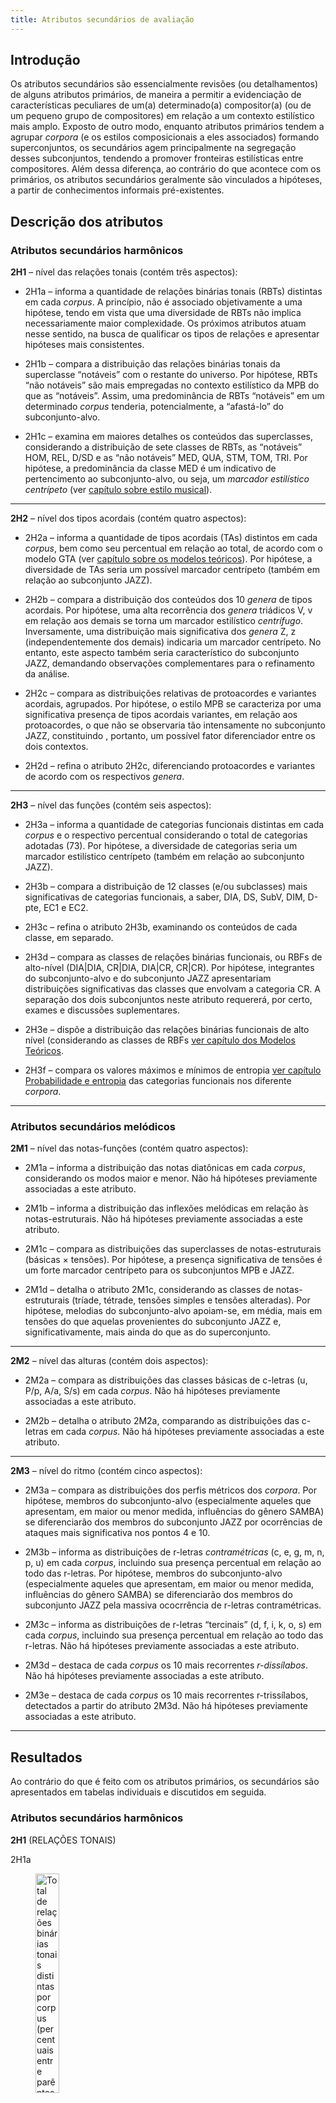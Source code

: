 ```yaml
---
title: Atributos secundários de avaliação
---
```


## Introdução

Os atributos secundários são essencialmente revisões (ou detalhamentos) de alguns atributos primários, de maneira a permitir a evidenciação de características peculiares de um(a) determinado(a) compositor(a) (ou de um pequeno grupo de compositores) em relação a um contexto estilístico mais amplo. Exposto de outro modo, enquanto atributos primários tendem a agrupar *corpora* (e os estilos composicionais a eles associados) formando superconjuntos, os secundários agem principalmente na segregação desses subconjuntos, tendendo a promover fronteiras estilísticas entre compositores. Além dessa diferença, ao contrário do que acontece com os primários, os atributos secundários geralmente são vinculados a hipóteses, a partir de conhecimentos informais pré-existentes.

## Descrição dos atributos

### Atributos secundários harmônicos

**2H1** -- nível das relações tonais (contém três aspectos):

- 2H1a -- informa a quantidade de relações binárias tonais (RBTs) distintas em cada *corpus*. A princípio, não é associado objetivamente a uma hipótese, tendo em vista que uma diversidade de RBTs não implica necessariamente maior complexidade. Os próximos atributos atuam nesse sentido, na busca de qualificar os tipos de relações e apresentar hipóteses mais consistentes.   

- 2H1b -- compara a distribuição das relações binárias tonais da superclasse "notáveis" com o restante do universo. Por hipótese, RBTs "não notáveis" são mais empregadas no contexto estilístico da MPB do que as "notáveis". Assim, uma predominância de RBTs "notáveis" em um determinado *corpus* tenderia, potencialmente, a "afastá-lo"  do subconjunto-alvo.

- 2H1c -- examina em maiores detalhes os conteúdos das superclasses, considerando a distribuição de sete classes de RBTs, as "notáveis" HOM, REL, D/SD e as "não notáveis" MED, QUA, STM, TOM, TRI. Por hipótese, a predominância da classe MED é um indicativo de pertencimento ao subconjunto-alvo, ou seja, um *marcador estilístico centrípeto* (ver [capítulo sobre estilo musical](estilo-musical.qmd)).

---

**2H2** -- nível dos tipos acordais (contém quatro aspectos):

- 2H2a -- informa a quantidade de tipos acordais (TAs) distintos em cada *corpus*, bem como seu percentual em relação ao total, de acordo com o modelo GTA (ver [capítulo sobre os modelos teóricos](modelos-teoricos.qmd)). Por hipótese, a  diversidade de TAs seria um possível marcador centrípeto (também em relação ao subconjunto JAZZ).

- 2H2b -- compara a distribuição dos conteúdos dos 10 *genera* de tipos acordais. Por hipótese, uma alta recorrência dos *genera* triádicos V, v em relação aos demais se torna um marcador estilístico *centrífugo*. Inversamente, uma distribuição mais significativa dos *genera* Z, z (independentemente dos demais) indicaria um marcador centrípeto. No entanto, este aspecto também seria característico do subconjunto JAZZ, demandando observações complementares para o refinamento da análise.

- 2H2c -- compara as distribuições relativas de protoacordes e variantes acordais, agrupados. Por hipótese, o estilo MPB se caracteriza por uma significativa presença de tipos acordais variantes, em relação aos protoacordes, o que não se observaria tão intensamente no subconjunto JAZZ, constituindo , portanto, um possível fator diferenciador entre os dois contextos.

- 2H2d -- refina o atributo 2H2c, diferenciando protoacordes e variantes de acordo com os respectivos *genera*.   

---

**2H3** -- nível das funções (contém seis aspectos):

- 2H3a -- informa a quantidade de categorias funcionais distintas em cada *corpus* e o respectivo percentual considerando o total de categorias adotadas (73). Por hipótese, a  diversidade de categorias seria um marcador estilístico centrípeto (também em relação ao subconjunto JAZZ).

- 2H3b -- compara a distribuição de 12 classes (e/ou subclasses) mais significativas de categorias funcionais, a saber, DIA,  DS, SubV, DIM, D-pte, EC1 e EC2.

- 2H3c -- refina o atributo 2H3b, examinando os conteúdos de cada classe, em separado.

- 2H3d -- compara as classes de relações binárias funcionais, ou RBFs de alto-nível (DIA|DIA, CR|DIA, DIA|CR, CR|CR). Por hipótese, integrantes do subconjunto-alvo e do subconjunto JAZZ apresentariam distribuições significativas das classes que envolvam a categoria CR. A separação dos dois subconjuntos neste atributo requererá, por certo, exames e discussões suplementares.  

- 2H3e -- dispõe a distribuição das relações binárias funcionais de alto nível (considerando as classes de RBFs [ver capítulo dos Modelos Teóricos](modelos-teoricos.qmd).

- 2H3f -- compara os valores máximos e mínimos de entropia [ver capítulo Probabilidade e entropia](probabilidade.qmd) das categorias funcionais nos diferente *corpora*.

---------------

### Atributos secundários melódicos

**2M1** -- nível das notas-funções (contém quatro aspectos):

- 2M1a -- informa a distribuição das notas diatônicas em cada *corpus*, considerando os modos maior e menor. Não há hipóteses previamente associadas a este atributo.   

- 2M1b -- informa a distribuição das inflexões melódicas em relação às notas-estruturais. Não há hipóteses previamente associadas a este atributo.    

- 2M1c -- compara as distribuições das superclasses de notas-estruturais (básicas $\times$ tensões). Por hipótese, a presença significativa de tensões é um forte marcador centrípeto para os subconjuntos MPB e JAZZ.

- 2M1d -- detalha o atributo 2M1c, considerando as classes de notas-estruturais (tríade, tétrade, tensões simples e tensões alteradas). Por hipótese, melodias do subconjunto-alvo apoiam-se, em média, mais em tensões do que aquelas provenientes do subconjunto JAZZ e, significativamente, mais ainda do que as do superconjunto.

---

**2M2** -- nível das alturas (contém dois aspectos):

- 2M2a -- compara as distribuições das classes básicas de c-letras (u, P/p, A/a, S/s) em cada *corpus*. Não há hipóteses previamente associadas a este atributo. 

- 2M2b -- detalha o atributo 2M2a, comparando as distribuições das c-letras em cada *corpus*. Não há hipóteses previamente associadas a este atributo.   

---

**2M3** -- nível do ritmo (contém cinco aspectos):

- 2M3a -- compara as distribuições dos perfis métricos dos *corpora*. Por hipótese, membros do subconjunto-alvo (especialmente aqueles que apresentam, em maior ou menor medida, influências do gênero SAMBA) se diferenciarão dos membros do subconjunto JAZZ por ocorrências de ataques mais significativa nos pontos 4 e 10.

- 2M3b -- informa as distribuições de r-letras *contramétricas* (c, e, g, m, n, p, u) em cada *corpus*, incluindo sua presença percentual em relação ao todo das r-letras. Por hipótese, membros do subconjunto-alvo (especialmente aqueles que apresentam, em maior ou menor medida, influências do gênero SAMBA) se diferenciarão dos membros do subconjunto JAZZ pela massiva ococrrência de r-letras contramétricas.  

- 2M3c -- informa as distribuições de r-letras "tercinais" (d, f, i, k, o, s) em cada *corpus*, incluindo sua presença percentual em relação ao todo das r-letras. Não há hipóteses previamente associadas a este atributo.    

- 2M3d -- destaca de cada *corpus* os 10 mais recorrentes *r-dissílabos*. Não há hipóteses previamente associadas a este atributo.

- 2M3e -- destaca de cada *corpus* os 10 mais recorrentes r-trissílabos, detectados a partir do atributo 2M3d. Não há hipóteses previamente associadas a este atributo.  

---------------------------------

## Resultados

Ao contrário do que é feito com os atributos primários, os secundários são apresentados em tabelas individuais e discutidos em seguida.

### Atributos secundários harmônicos

**2H1** (RELAÇÕES TONAIS)

2H1a

![Total de relações binárias tonais distintas por *corpus* (percentuais entre parênteses).](../figs/atri-sec-01.png){width=30%}

#### Discussão

Observa-se na tabela acima uma certa tendência de que os *corpora* MPB apresentem uma relativa alta diversidade de RBTs, em sintonia com o que acontece no *corpus* Jazz, o que sugere uma possível influência, ainda que vaga, no sentido de uma maior exuberância de soluções modulatórias. Nesse sentido, chama especialmente atenção a baixa quantidade de relações distintas no Samba,^[O *corpus* do sambista Cartola, com apenas 6 RBTs, apresenta valor bem próximo daquele observado no controle Samba, o que pode reforçar a correlação com o gênero. Por outro lado, é possível também atribuir o número reduzido de RBTs ao fato de o repertório de Cartola apresentar apenas 20 peças (de acordo com as estratégias metodológicas adotadas na segunda fase do projeto), o que dificultaria uma comparação com em comparação com os demais repertórios da Fase 1 do projeto nos mesmos termos (embora Caymmi e Lyra -- que também integram a Fase 2 -- apresentem bem mais RBTs do que Cartola).] o que talvez reflita o fato de que modulações não sejam tão comuns como em outros gêneros e, consequentemente, a estabilidade tonal possa ser uma característica distinguidora.^[Num patamar intermediário, em torno de 15%, encontram-se os *corpora* Chico Buarque, João Bosco, Gilberto Gil e Rita Lee.] Essa conjectura abre uma via de pesquisa para estudos futuros.

2H1b

![Distribuição das relações binárias tonais notáveis por *corpus*.](../figs/atri-sec-02.png){width=40%}

#### Discussão

Nota-se aqui também um possível definidor de fronteira entre a Prática Comum da MPB e o superconjunto representado pelos gêneros Samba e Choro, pois parece ser um marcador estilístico desse subconjunto uma maior presença de RBTs não notáveis. Entretanto, os repertórios de análise podem ser segmentados em dois grupos bem definidos: um envolvendo uma relativa baixa frequência de RBTs notáveis, em torno de 1/5 a 1/4 dos casos (Jobim, Ivan Lins, Edu Lobo, Caetano Veloso e Carlos Lyra) e o outro no qual tais relações abrangem de 40 % (Djavan) a 63 % (João Bosco), incluindo valores mais próximos à metade das ocorrências (Chico Buarque, Milton Nascimento, Gilberto Gil e Rita Lee). Nesse contexto, o *corpus* Cartola pode ser visto como um caso à parte: devido às razões apresentadas acima, a baixíssima quantidade de RBTs notáveis pode se creditar ao fato de serem modulações relativamente raras no seu repertório selecionado. De toda maneira, pensamos que seria mais apropriado tratar esses dados (e seus desdobramentos) como insuficientes para qualquer conclusão mais consistente.

2H1c

![Distribuição das classes de relações binárias tonais por *corpus* (números indicam percentuais).](../figs/atri-sec-03.png){width=60%}

#### Discussão

Como sugerem os dados, este atributo refina o anterior, evidenciando a distribuição das classes de RBTs. A respeito às classes de relações predominantes em cada repertório, podemos considerar quatro grupos: (1) MED, nos *corpora* Cartola, Jazz, Jobim, Ivan Lins, Edu Lobo, Carlos Lyra (acima de 40 % do total) e, um pouco menos, Djavan e João Bosco; (2) REL, nos *corpora* Samba e, bem mais abaixo, Dori Caymmi, Chico Buarque, Gilberto Gil e Rita Lee; (3) TOM: nos *corpora* Caetano Veloso e Milton Nascimento;^[O que poderia ser visto como um interessante marcador estilístico compartilhado, embora, provavelmente, a força dessa classe não em ambos os repertórios não advenha das mesmas razões. Afinal, as obras desses compositores divergem consideravelmente em relação ao aspecto estético e, também, em respeito à construção harmônica, tendo em vista o fato de que a música de Milton é fortemente modal, ao contrário do que se observa nas composições de Caetano. Subjacentemente, salta aos olhos a extraordinária semelhança dos percentuais apurados referente a esse atributo específico.] (4) (D/SD): apenas no *corpus* Choro.

---

**2H2** (TIPOS ACORDAIS)

2H2a

![Total de tipos acordais distintos por *corpus* (percentagens entre parênteses).](../figs/atri-sec-04.png){width=30%}

#### Discussão

O número de tipos acordais distintos por *corpus* consiste em um dos mais fortes marcadores estilísticos harmônicos -- mais uma vez, reforçando a hipótese da influência jazzística. Todos os repertórios MPB apresentam-se em patamares altos nesse atributo (com especial destaque para os *corpora* Jobim e Edu Lobo com, respectivamente, 75 e 73 TAs distintos, de um total de 161 possíveis).^[Nesse quadro, os tropicalistas Caetano Veloso, Gilberto Gil e Rita Lee ocupariam uma posição intermediária entre os dois níveis, o que parece ser coerente com as afinidades estéticas que apresentam. Também apresentam números relativamente baixos de tipos acordais distintos os *corpora* Carlos Lyra e Cartola.]

2H2b

![Distribuição dos conteúdos dos *genera* por *corpus* (em percentuais).](../figs/atri-sec-05.png){width=80%}

#### Discussão

Um primeiro dado interessante na avaliação deste atributo é a convergência de quase todos os *corpora* em relação à proeminência do *genus* Y^[Ver o [capítulo sobre modelos teóricos](modelos-teoricos.qmd).] (por volta de 40 % do total, em média), o que reflete indubitavelmente o compartilhamento de propriedades sintáticas tonais e, mais especificamente, a presença de preparações dominantes -- primárias e secundárias -- nesses repertórios.^[A única e notável exceção se apresenta no repertório de Milton Nascimento, que privilegia a qualidade básica de tríade maior (seguida proximamente pelo tipo básico z). Bastante interessante ainda é a discrepância em relação à tríade menor, cerca de oito vezes menos comum do que a maior). Como discutido na avaliação dos [atributos primários](atributos-primarios.qmd), esse resultado é um forte sintoma do tratamento predominante modal da música do compositor. Outros fatos relacionados aos tipos acordais reforçam essa interpretação: além da relativa baixa ocorrência do *genus* Y (se comparada aos dos demais *corpora*), registre-se também a raridade dos *genera* meio-diminuto (y) e diminuto (x), elementos com certa presença em repertórios tonais.] A partir disso, observamos como os *corpora* analíticos (juntamente com o *corpus* Jazz e com as notáveis exceções dos \textit{corpora} Caetano Veloso, Milton Nascimento, Gilberto Gil e Rita Lee (e, um pouco menos, Dori Caymmi), nos quais a qualidade V tem forte presença) formam um grupo coeso em oposição aos controles Samba e Choro, no que diz respeito à maior presença dos *genera* Z/z em oposição aos triádicos V/v, numa razão média, aproximada, de 8:1 (e o inverso se observa nos dois repertórios). Esses resultados, mais uma vez, contribuem para confirmar a hipótese da existência de uma relação de influência Jazz &rarr; MPB no domínio da harmonia, que se revela aqui a uma forte preferência por tipos acordais tetrádicos.

2H2c

![Distribuição de protoacordes e variantes por *corpus* (em percentuais).](../figs/atri-sec-06.png){width=40%}

#### Discussão

A presença maciça de variantes de tipos acordais é também um marcador estilístico do subconjunto MPB. No entanto, os dados permitem estabelecer três grupos de situações: (a) os repertórios Choro e Samba são bastante convergentes neste atributo, ao apresentar um número quase irrelevante de TAs variantes; (b) ainda que em número maior, as variantes no *corpus* Jazz são superadas pelos protoacordes em uma razão 2:1; (c) nos *corpora* MPB observa-se, em média, uma paridade aproximada entre protoacordes e variantes (destacando-se o caso especial do *corpus* Ivan Lins, com as variantes representando quase 3/4 do total de TAs) e Edu Lobo e Dori Caymmi (quase 2/3).^[Caetano Veloso, Gilberto Gil e Cartola ocupam uma posição intermediária dentro do subconjunto MPB, com os protoacordes superando as variantes em mais do que o dobro. Já no repertório de Rita Lee essa diferença é ainda mais acentuada (apenas 16.7 % são variantes).] Os resultados contribuem para reforçar a hipótese sobre a influência harmônica do Jazz, porém, neste caso, sugerem uma intensificação na complexidade acordal (em relação ao modelo jazzístico) como uma possível característica da Prática Comum da MPB, o que pode ser detalhado no exame de outros atributos.

2H2d

![Distribuição dos tipos acordais por *corpus*, considerando as categorias *protoacorde* (p) e *variantes* (v).](../figs/atri-sec-07.png){width=100%}

#### Discussão

O detalhamento do atributo anterior traz, embora em magnitudes diferentes, uma convergência dos três repertórios de controle para o protoacorde Y0.^[O que é acompanhado pelo *corpus* Gilberto Gil.] Já na maior parte dos repertórios de análise, a proeminência recai sobre variantes do mesmo *genus* (que se apresentam caracteristicamente em grande diversidade), o que pode se constituir um interessante e sutil marcador estilístico, a depender de futuros estudos para sua confirmação. Interessantemente, o *genus* mais recorrente de Caetano Veloso (V) não apresenta variantes, apenas protoacordes, o que parece ser uma faceta estilística pessoal significativa. A preferência pelos protoacordes triádicos maiores também se observa nos *corpora* Milton Nascimento e Rita Lee. Cartola, tendo o protoacorde *menor com sétima* (z) como mais proeminente, diferencia-se dos demais casos em relação a este atributo.

---

**2H3** (FUNÇÕES)

2H3a

![Total de categorias funcionais distintas por *corpus* e respectivos percentuais, considerando o total de 73 possibilidades identificadas (percentuais entre parênteses).](../figs/atri-sec-08.png){width=30%}

#### Discussão

Neste atributo os *corpora* MPB mais uma vez se mostram em sintonia com o repertório jazzístico, apresentando uma alta diversidade de categorias funcionais (com um especial destaque ao *corpus* Jobim, abarcando cerca de 3/4 do total possível preconizado pelo modelo teórico adotado (ver [capítulo sobre os modelos teóricos](modelos-teoricos.qmd)).^[Jobim é seguido bem de perto por Gilberto Gil e Djavan. Por outro lado, Cartola é o *corpus* que apresenta a menor quantidade de categorias funcionais (25), menos até do que os controles Samba e Choro. Isso pode ser talvez interpretado como fruto de uma maior consistência (e, consequentemente, menor diversidade) de soluções funcionais em sua música, algo que pode ser também correlacionado a outros atributos associados a funções.] Novamente, os repertórios de controle Samba e Choro apresentam diversidade semelhante, em níveis sensivelmente mais baixos em relação ao outro grupo (com a exceção de Cartola), reforçando a separação dos dois conjuntos também no aspecto do vocabulário das categorias funcionais.

2H3b

![Distribuição de classes (e/ou subclasses) de categorias funcionais por *corpus* (em percentuais). A última coluna ("?") se refere a situações funcionais não identificadas nas análises.](../figs/atri-sec-09.png){width=60%}

#### Discussão

Em relação a classes (ou subclasses significativas) de categorias funcionais, observa-se inicialmente, como seria de se esperar, uma preponderância absoluta da classe DIA (com destaque especial do *corpus* Samba), o que apenas é reflexo de uma característica geral compartilhada por repertórios de música tonal. A especificidade funcional da MPB (em conjunção com a do *corpus* Jazz, como em outros atributos harmônicos) se evidencia na distribuição de outras classes/subclasses, especialmente SubV e EC1, que apresentam relativamente maior peso do que nos *corpora* de controle Samba e Choro. No contexto dos repertórios de análise, o caso do *corpus* Milton Nascimento deve ser observado à parte, já que os dados associados a este atributo revelam inequivocamente as profundas diferenças na construção harmônica em comparação aos demais *corpora*. É, em especial, marcante os sensivelmente baixos valores das subclasses que compõem a classe funcional de acordes preparadores (DS, IIs, SubV, DIM), o que é fortemente sintomático de um tratamento eminentemente modal (veja especialmente a discrepância entre os percentuais envolvidos). Por razões semelhantes àquelas já elencadas, o *corpus* Cartola também se apresenta aqui destoante em relação ao núcleo MPB, corroborando um comportamento geral funcional mais modesto.

2H3c

![Distribuição das categorias funcionais da classe "Diatônica" (DIA) por *corpus* (em percentuais).](../figs/atri-sec-10.png){width=60%}

#### Discussão

Nada de muito surpreendente surge nos dados apresentados na tabela acima: quase todos os *corpora* convergem para o I grau, como a categoria funcional mais recorrente da classe DIA. A única exceção -- no *corpus* Chico Buarque -- o V é o mais comum,^[Na verdade, o V é a segunda categoria mais comum nos demais repertórios, quase empatando em frequência com o I no *corpus* Samba.] o que não deixa de ser uma informação coerente com o que se observaria em qualquer repertório essencialmente tonal. Num nível mais apurado de observação, torna-se mais uma vez sintomática a distinção entre o *corpus* Milton Nascimento e os demais, devido à magnitude da presença do I grau (cerca de 10 pontos percentuais a mais em relação ao valor médio demais repertórios) e também considerando que supera V quase pelo triplo (em contraste com o máximo de duas vezes, nos demais *corpora*). Tal proeminência reduz consequentemente a importância dos demais graus diatônicos nesse repertório, contribuindo mais uma vez para enfatizar seu caráter essencialmente modal (através da diminuição da diversidade diatônica).

![Distribuição das categorias funcionais das subclasse "Dominante secundários" (DS) e "II secundários" (IIs) por *corpus* (em percentuais). A última coluna ("II_V/x") indica que os "II relativos" são, na análise, armazenados em conjunto independentemente de seus respectivos alvos ("x").](../figs/atri-sec-11.png){width=60%}

#### Discussão

Neste caso, há uma divisão das preferências em três grupos: pelo V/V (Choro, Jobim, Edu Lobo, Milton Nascimento e Rita Lee),^[À parte a recorrência dessa categoria funcional -- diríamos, quase "normal", em comparação aos demais -- o repertório de Milton Nascimento se notabiliza pela raridade dos demais dominantes secundários, o que é novamente um fator que sugere uma preferência pelo modalismo.] pelo II cadencial (Jazz, Ivan Lins, Chico Buarque, Caetano Veloso, Djavan e Gilberto Gil) e V/II (Samba e João Bosco). Nenhuma conclusão sólida referente a estilo pode ser extraída desses resultados isoladamente. 

![Distribuição das categorias funcionais da subclasse "SubV" (SUBV) por *corpus* (em percentuais).](../figs/atri-sec-12.png){width=60%}

#### Discussão

Os dados revelam que acordes da classe SUBV, embora menos comuns do que dominantes secundários, estão presentes em todos os repertórios (em menor frequência nos *corpora* Choro e Milton Nascimento -- que mais uma vez destoa de seus pares em um atributo harmônico), com maior proeminência daqueles cujos alvos são o I (Jazz, Jobim e Edu Lobo) e o V graus (Choro, Samba, Ivan Lins, Chico Buarque, Caetano Veloso, Djavan, João Bosco, Gilberto Gil e Rita Lee). Tal situação não permite conclusões consistentes em relação a características estilísticas.^[Um dado especialmente interessante é a ausência de manifestações do SubV primário no \textit{corpus} Rita Lee.]

![Distribuição das categorias funcionais da subclasse "Diminuto-dominante" (D-dom) por *corpus* (em percentuais).](../figs/atri-sec-13.png){width=60%}

#### Discussão

Em relação a este atributo, não há, como acima, evidências estilísticas a destacar. Contudo, é digno de nota o fato de que apenas os *corpora* Jobim, Chico Buarque e Djavan apresentam ocorrências de todos as seis categorias de diminutos-dominantes.

![Distribuição das categorias funcionais da subclasse "Diminuto-ponte" (D-pte) por *corpus* (em percentuais).](../figs/atri-sec-14.png){width=40%}

#### Discussão

Com a exceção do *corpus* Milton Nascimento, todos os repertórios apresentam ocorrências do diminuto-ponte bIII° (ainda que nos *corpora* João Bosco, Rita Lee, Gilberto Gil e, especialmente, Ivan Lins isso se dê em um nível bastante baixo), o que faz dessa categoria uma característica funcional compartilhada como opção de acesso ao II grau.

![Distribuição das categorias funcionais da subclasse "Diminuto-bordadura" (D-bord) por *corpus* (em percentuais).](../figs/atri-sec-15.png){width=40%}

#### Discussão

Como esperado, os diminutos-bordadura mostram-se como a mais raros da subclasse DIM. Em relação às categorias componentes, como se observa na acima, todos os *corpora* (com a exceção de Ivan Lins e Milton Nascimento, nos quais diminutos-bordadura são inexistentes) apresentam relativamente maior ocorrência do I°. Apenas no repertório Jazz são registradas presenças das três categorias.

![Distribuição das categorias funcionais da classe "Empréstimos cromáticos de primeira ordem" (EC1) por *corpus* (em percentuais).](../figs/atri-sec-16.png){width=100%}

#### Discussão

A relativa presença de empréstimos é certamente um forte marcador estilístico da Prática Comum da MPB, a partir de uma suposta herança jazzística. O quadro apresentado acima deixa, por si só, tal fato evidente. A distribuição das categorias funcionais dessa classe em quase todos os repertórios tende a convergir para o IVm7 como a mais proeminente, com três exceções: (1) nos casos do *corpora* Ivan Lins e Jazz, bVII7 é a categoria mais comum, porém diverge pouco em termos gerais de IVm7, já que ambas pertencem à mesma subclasse, "Subdominante menor" (sd); (2) no *corpus* Caetano Veloso, a preferência é pelo bVIM7, uma categoria, como as anteriores integrante do grupo "Subdominante menor" (o que torna as opções, na prática, equivalentes); (3) Por outro lado, nos *corpora* Edu Lobo e Gilberto Gil Vm7 é a categoria mais recorrente, talvez refletindo a presença de lógicas modais nos repertórios dos compositores,^[A categoria também tem uma relativa proeminência no repertório de Milton Nascimento (o mais modal dos compositores analisados), o que reforça essa conjectura.] ou seja, podendo representar uma característica estilística pessoal mais significativa; (4) Atribuímos a uma razão semelhante a recorrência da categoria bVIIM7 como a mais comum (e bem acima das demais) no *corpus* Milton Nascimento.^[A categoria também é a mais comum no repertório de Rita Lee, mas por certo influenciada pela lógica do rock, que é acentuada na música dessa compositora.]

![Distribuição das categorias funcionais da classe "Empréstimos cromáticos de segunda ordem" (EC2) por *corpus* (em percentuais).](../figs/atri-sec-17.png){width=80%}

#### Discussão

Apesar de sua relativa raridade, os empréstimos de segunda ordem contribuem ainda com mais intensidade para a marcação das fronteiras da MPB em relação ao superconjunto no qual se insere. Como mostram os dados, o *corpus* Jobim é o que mais se destaca nesse atributo, sendo o único no qual todas as categorias mapeadas estão presentes. Observe-se também a proeminência em todos os repertórios da categoria IV7.^[Especialmente nos *corpora* Rita Lee (5.4 %) e Gilberto Gil (4.0 %), o que denota uma provável influência do gênero *rhythm and blues* na música de ambos os compositores. Acrescente-se que no repertório de Jobim a categoria IV7 pode ser vista como um elemento característico proveniente da incorporação de aspectos da prática harmônica do jazz e do blues-jazz, como discutido em [@almada-harmonia-jobim, pp. 260-268].]

![Distribuição das categorias funcionais da classe "Napolitanos secundários" (NPS) por *corpus* (em percentuais).](../figs/atri-sec-18.png){width=60%}

![Distribuição das categorias funcionais da subclasse "Anti-napolitanos" (aNP) por *corpus* (em percentuais).](../figs/atri-sec-19.png){width=70%}

![Distribuição das categorias funcionais da subclasse "Anti-subV" (aSUB) por *corpus* (em percentuais).](../figs/atri-sec-20.png){width=80%}

#### Discussão

As distribuições referentes à classe NPS e às subclasses (da classe aPRE) aNP e aSubV, mostradas nas três tabelas anteriores, são tão rarefeitas -- em todos os repertórios -- que não constituem uma base consistente para qualquer discussão significativa sobre estilo e, portanto, não serão aqui comentadas.

---

2H3d

![Total de relações binárias funcionais distintas por *corpus*.](../figs/atri-sec-21.png){width=25%}

#### Discussão

O número de RBFs distintas varia consideravelmente -- de 178 (Samba) a 438 (Jobim). Como em outros atributos, percebemos no subconjunto MPB uma subdivisão em dois blocos: um deles (incluindo aqui o *corpus* Jazz), composto pela maioria dos repertórios, mantém, em média, 310 RBFs distintas. O segundo bloco é ocupado pelos *corpora* Caetano Veloso e, especialmente, Rita Lee, com números de relações consideravelmente menores, respectivamente, 222 e 205  (enquanto, em comparação, o Choro congrega 285 RBFs). Mais uma vez, distinções internas entre os compositores MPB na esfera harmônica se evidenciam, o que suscita avaliações complementares futuras.

2H3e

![Distribuição de relações binárias funcionais em alto nível por *corpus* (n = quantidade de RBFs; p = percentagem em relação ao todo).](../figs/atri-sec-22.png){width=60%}

#### Discussão

Há, em termos percentuais, uma convergência geral pelas RBFs em alto nível DIA|DIA,^[Destacando-se o peso expressivo dessa RBF nos *corpora* Rita Lee (46.2 %) e Caetano Veloso (44.2 %), os mais altos percentuais de todos, incluindo os repertórios de controle.] excetuando-se os *corpora* Jobim e Chico Buarque, nos quais a predominância recai sobre, respectivamente, DIA|CR, CR|CR.^[Este atributo mais uma vez contribui para reforçar a impressão de ser a harmonia jobiniana mais complexa e excêntrica do que as de seus pares.]

2H3f

![Valores mínimo e máximo para entropia de categorias funcionais por *corpus* (entropia em bits entre parênteses).](../figs/atri-sec-22bis.png){width=50%}

#### Discussão

De um modo geral, os valores são próximos, variando entre 0.3--0.8 bit (para H mínima) e por volta de 4 bits (H máxima). Há maior divergência entre os repertórios em relação às categorias funcionais nesses extremos, especialmente quanto à entropia mínima, embora em cinco deles (Jazz, Choro, Chico Buarque, Caetano Veloso e Gilberto Gil) o posto seja assumido por bIII°. Considerando a entropia máxima, a diversidade é menor, convergindo para três alternativas: I (em oito dos *corpora*), VI (Choro, Samba e Ivan Lins) e, um tanto surpreendentemente, IV (apenas João Bosco e Milton Nascimento).

---

### Atributos secundários melódicos

**2M1** (NOTAS-FUNÇÕES)

2M1a

![Distribuição das notas diatônicas por *corpus*, considerando modos maior e menor (em percentuais).](../figs/atri-sec-23.png){width=60%}

#### Discussão

A presença de notas diatônicas em peças em modo maior é, como se esperaria em qualquer repertório, bastante alta: em média 90 %,^[Destacando-se o *corpus* Samba como o mais diatônico melodicamente, com impressionantes 97 %.] ficando Edu Lobo com a menor taxa (87 %). No modo menor, o diatonicismo também é bastante alto (por volta de 84 %, em média), porém não tanto em relação ao maior, devido às alternâncias de notas das escalas natural, harmônica e melódica. Como em outros atributos, os dados não trazem contribuições no sentido de evidenciar alguma fronteira da MPB, pelo contrário, são consistentes quanto às normas compartilhadas por repertórios tonais, de cunho geral, portanto.

2M1b

![Distribuição das inflexões por *corpus* (em percentuais).](../figs/atri-sec-24.png){width=30%}

#### Discussão

Observamos também uma certa uniformidade no que se refere à distribuição das inflexões, que correspondem, em média a 1/5 das notas melódicas (confirmando aproximadamente o senso comum analítico). Num olhar mais detalhado, percebemos como o *corpus* Choro é o que apresenta a maior percentagem dessa categoria de nota-função (24.3 %), o que é também uma informação consistente em relação ao que se conhece informalmente obre o comportamento da melodia nesse gênero.^[Dos *corpora* de análise, João Bosco é o que possui maior percentual de inflexões (23.0 %).]

2M1c

![Distribuição das superclasses de notas-estruturais por *corpus* (em percentuais).](../figs/atri-sec-25.png){width=40%}

#### Discussão

Ao contrário dos anteriores, este atributo permite delinear mais claramente as fronteiras da MPB em relação aos repertórios de controle Samba e Choro, já que a superclasse das tensões mostram uma considerável presença nos *corpora* analíticos (em congruência com o repertório jazzístico). No entanto, os *corpora* Tom Jobim (especialmente), Ivan Lins, Edu Lobo e Djavan apresentam um percentual mais elevado de tensões do que os demais repertórios, o que sugere que possam integrar um subgrupo especial, com relações melodia/harmonia mais complexas.^[Novamente, as diferenças internas se acentuam, pois nos *corpora* Milton Nascimento, Caetano Veloso, Gilberto Gil e, especialmente, Rita Lee a presença de tensões é consideravelmente menor do outro subgrupo.]  

2M1d

![Distribuição das classes de notas-estruturais por *corpus* (em percentuais).](../figs/atri-sec-26.png){width=60%}

#### Discussão

A Tabela acima detalha o atributo anterior, mostrando como as distribuições classes de notas-estruturais tornam ainda mais claras as diferenças entre a MPB (mais uma vez, associada ao *corpus* Jazz) e o superconjunto Choro-Samba. Considerando as classes em separado: (a) tríades -- o Choro se destaca pelo alta percentagem (64 %) nesta classe, seguido pelo Samba, em contraste aos demais repertórios;^[Embora Chico Buarque, Milton Nascimento, Gilberto Gil, Caetano Veloso e Rita Lee apresentem valores próximos.] (b) tétrades -- neste caso, percebe-se uma relativa homogeneidade de todos os repertórios (com o Choro se distanciando um pouco da média), o que provavelmente deve ser reputado à frequência de TAs Y, como já apresentado na avaliação dos atributos secundários harmônicos; (c) tensões simples -- nesta classe de notas-estruturais, a distância em relação ao superconjunto aumenta, o que se evidencia como um marcador estilístico importante (é interessante perceber a forte similaridade das distribuições dos *corpora* Jazz e Ivan Lins, os com maior porcentagem da classe (acima de 16 % do total);^[Por outro lado, Chico Buarque, Caetano Veloso, Milton Nascimento, Gilberto Gil e João Bosco apresentam percentuais mais baixos e próximos entre si.] (d) tensões alteradas -- ao contrário da classe das tensões simples, a das tensões alteradas é menos distinguidora, apresentando distribuições relativamente próximas de todos os repertórios (destacando as altas percentagens dos *corpora* Jobim e Edu Lobo).^[O repertório de Rita Lee é o que apresenta a menor percentagem desta categoria dentre todos os analisados (menos de 2 %).]

---

**2M2** (ALTURAS)

2M2a

![Distribuição das classes de c-letras por *corpus* (em percentuais).](../figs/atri-sec-27.png){width=60%}

#### Discussão

A tabela acima nos informa que graus conjuntos são gestos preferenciais na construção melódica (em média, correspondendo à cerca de metade dos movimentos intervalares),^[Atingindo em Jobim o máximo percentual (58 %).] independentemente do repertório considerado (embora com diferentes flutuações), o que não deixa de ser uma informação relevante, embora não diretamente associada aos presentes objetivos. Por outro lado, saltos são bem menos comuns em todos os repertórios (com um destaque especial na música de Edu Lobo, com cerca de 10 % dos movimentos melódicos).

2M2b

![Distribuição das c-letras por *corpus* (em percentuais).](../figs/atri-sec-28.png){width=70%}

#### Discussão

O refinamento do atributo anterior aponta para a c-letra *p* (grau conjunto descendente) como a mais recorrente em quase todos os repertórios.^[Apenas em três casos ela é superada: no Jazz -- por pouco -- por sua inversão *P*; nos *corpora* Milton Nascimento e Rita Lee pela repetição de notas *u*. Contudo, enquanto em Lee *u* é apenas levemente superior a *p* (uma diferença de 0.3 ponto percentual), no caso de Nascimento, isso se dá por uma margem considerável (14 pontos percentuais), o que é razoavelmente surpreendente.] Outras observações secundárias (porém não conclusivas) podem ser acrescentadas: (1) a repetição de nota (u) é significativamente forte (acima de 20 %) nos *corpora* Samba, Ivan Lins, Chico Buarque, João Bosco e Gilberto Gil (e, claro, em Rita Lee e Milton Nascimento, repertório no qual alcança quase 40 % das ocorrências); (2) gestos arpejados ascendentes (A) se apresentam em uma razão aproximada 2/1 no Choro em relação à maior parte dos demais repertórios (a distância é menor com respeito ao *corpus* Djavan e quase nula em Rita Lee). O movimento em arpejo descendente (a), embora menos expressivo, é também mais comum no gênero do que nos demais repertórios. Ambas as informações são consistentes com o que conhecemos informalmente sobre a construção melódica em choros, quanto à característica presença de preenchimentos arpejados; (3) saltos são muito mais comuns no Jazz do que nos demais *corpora*, especialmente os ascendentes. Chama a atenção a relativa raridade de saltos descendentes nos *corpora* Jobim (1.4 %), Caetano Veloso (1.3 %), Gilberto Gil (0.9 %) e, principalmente, em Milton Nascimento e Rita Lee (cerca de 0.6 %), o que os torna ainda mais notáveis quando aparecem, geralmente com função expressiva.^[Sobre esse aspecto específico na música de Jobim, ver discussão a respeito em [@almada-melodia-jobim, p. 213-226].]

---

**2M3** (RITMO)

2M3a

![Perfil métrico por *corpus* (em percentuais).](../figs/atri-sec-29.png){width=80%}

#### Discussão

O perfil métrico é um dos mais importantes atributos na evidenciação de uma "linhagem" musical brasileira na MPB, pois trata da essência de sua rítmica. Diversos aspectos merecem ser comentados: (1) Como era esperado, quase todos os repertórios têm a posição 1 como o ponto de maior recorrência, com as notáveis exceções de Rita Lee (ponto 7 como o mais comum) e do Samba (cuja posição predominante é 10, a essência da sincopação desse gênero);^[Podemos, na verdade, considerar a posição 10 como uma espécie de elemento de medição de contrametricidade, o que será explorado nos demais atributos secundários rítmicos.] (2) Nesse sentido, os *corpora* Choro, Jobim, Chico Buarque, Djavan, João Bosco e Gilberto Gil são os que poderiam ser considerados mais próximos do Samba, dadas suas distribuições nessa posição (mais do que 1/5 de ocorrências). O *corpus* Jazz (também como esperado) é o que apresenta a mais baixa percentagem na posição 10, quase desprezível (são também especialmente baixos os percentuais de Milton Nascimento e Rita Lee em relação a essa posição micrométrica); (3) Por outro lado, a posição 7 (que divide o tempo na metade) apresenta alta concentração de ataques nos *corpora* Jazz, Milton Nascimento (os dois muito próximos e bem acima dos demais) e, especialmente, Rita Lee (o mais alto valor de todos, 48.3 %); (4) As posições que contribuem para dividir o tempo em três partes iguais (5 e 9) apresentam alta distribuição em Milton Nascimento e Ivan Lins (em média, respectivamente, 12 e 11 %), bem acima do que nos demais repertórios.^[Jobim vem logo após a dupla (média de 8.6 %), o que se atribui principalmente à fase inicial do compositor, marcada pela forte presença de sambas-canções.] Tais posições são raramente ocupadas no Samba (menos de 1 %) e no Choro (em média, 1.5 %).

2M3b

![Distribuição das r-letras contramétricas por *corpus* (em percentuais).](../figs/atri-sec-30.png){width=70%}

#### Discussão

As relações de afinidade sugeridas no atributo anterior são, de certo modo, confirmadas na tabela acima, com o detalhamento das r-letras contramétricas.^[Para o conceito "contramétrico", ver @sandroni-feitiço.] Nos *corpora* nos quais a proeminência recai sobre a contramétrica r-letra *e*, podemos especular se Ivan Lins e Edu Lobo apresentariam uma influência jazzística no aspecto da organização melódico-rítmica. Por outro lado, Milton Nascimento também apresenta uma forte recorrência dessa r-letra, porém, certamente, não devido apenas a uma influência jazzística (que existe, de fato), mas, certamente, também de outras possíveis fontes (como as músicas folclórica, música sacra, ou mesmo canções dos Beatles). No caso de Caetano Veloso e Rita Lee (especialmente), podemos talvez atribuir os resultados obtidos à ligação que suas músicas apresentam com os gêneros do rock e do *rhythm and blues*. Já os *corpora* Jobim, Chico Buarque, João Bosco (e, um pouco menos, Djavan e Gilberto Gil) sugerem claramente uma maior aproximação ao Samba, denotada pela proeminência da r-letra *n*, o que reforça, em linhas gerais, nossas intuições sobre esses repertórios. Nesse quadro, o corpus} Choro se posiciona à parte, com alta presença da r-letra \textit{u}, uma das células características do gênero. De um modo geral, um emprego pronunciado de r-letras contramétricas (em média, por volta de 1/3 do total das configurações) denota um alto grau de sincopação rítmica.

2M3c

![Distribuição das r-letras tercinas por *corpus* (em percentuais).](../figs/atri-sec-31.png){width=60%}

#### Discussão

Embora menos importante do que os atributos rítmicos anteriores, a distribuições das r-letras tercinas contribui indiretamente para evidenciar particularidades estilísticas individuais. Inicialmente, considerando os percentuais dessas letras em relação ao Alfabeto-r, observamos que os *corpora* Ivan Lins, Tom Jobim e João Bosco se destacam como os de maior proeminência nesse quesito, seguidos -- um pouco mais afastados -- por Edu Lobo, Caetano Veloso e Milton Nascimento, deixando os demais bem mais distantes. No que se refere ao detalhamento das r-letras, é interessante perceber que, enquanto em Ivan Lins (e, um pouco menos, João Bosco, Gilberto Gil e Rita Lee) as r-letras *d* e *k* se destacam (são associadas às fórmulas de quiálteras de semínimas, de uso acentuado em várias canções do compositor), as preferências de Jobim recaem mais pela r-letra *s*, o grupo de quiálteras de colcheias, enquanto em Milton a presença de *o* (grupo de quiálteras de colcheias com pausa na primeira articulação) é mais expressiva.

2M3d

![Os 10 mais recorrentes r-dissílabos por *corpus*.](../figs/atri-sec-32.png){width=90%}


2M3e

![Os 10 mais recorrentes r-trissílabos por *corpus*.](../figs/atri-sec-33.png){width=100%}

